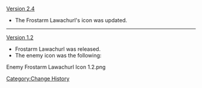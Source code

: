 [[Version 2.4]]
* The Frostarm Lawachurl's icon was updated.
----
[[Version 1.2]]
* Frostarm Lawachurl was released.
* The enemy icon was the following:
<gallery hideaddbutton="true" captionalign="center">
Enemy Frostarm Lawachurl Icon 1.2.png
</gallery>

<noinclude>[[Category:Change History]]</noinclude>